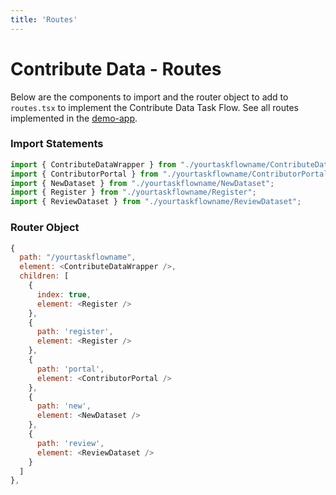 ```yaml
---
title: 'Routes'
---
```


# Contribute Data - Routes

Below are the components to import and the router object to add to `routes.tsx` to implement the Contribute Data Task Flow. See all routes implemented in the [demo-app](https://github.com/strudel-science/strudel-kit/blob/main/strudel-demo-app/src/app/routes.tsx).

### Import Statements

```js
import { ContributeDataWrapper } from "./yourtaskflowname/ContributeDataWrapper";
import { ContributorPortal } from "./yourtaskflowname/ContributorPortal";
import { NewDataset } from "./yourtaskflowname/NewDataset";
import { Register } from "./yourtaskflowname/Register";
import { ReviewDataset } from "./yourtaskflowname/ReviewDataset";
```

### Router Object

```js
{
  path: "/yourtaskflowname",
  element: <ContributeDataWrapper />,
  children: [
    {
      index: true,
      element: <Register />
    },
    {
      path: 'register',
      element: <Register />
    },
    {
      path: 'portal',
      element: <ContributorPortal />
    },
    {
      path: 'new',
      element: <NewDataset />
    },
    {
      path: 'review',
      element: <ReviewDataset />
    }
  ]
},
```
